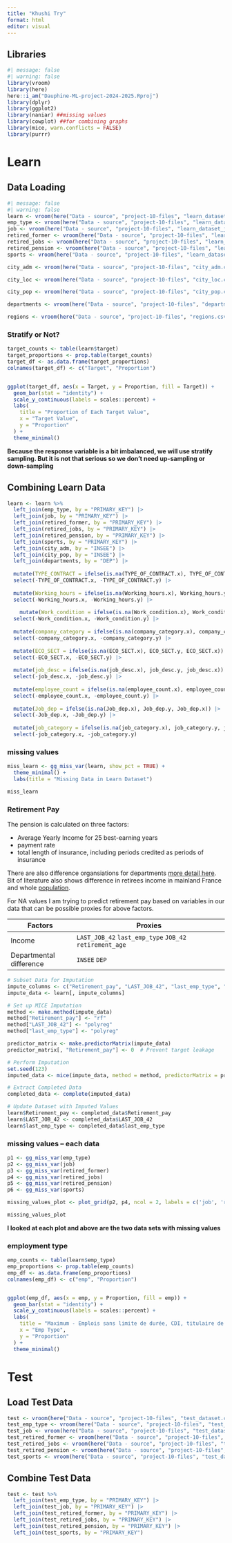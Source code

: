 ```yaml
---
title: "Khushi Try"
format: html
editor: visual
---
```


## Libraries

```r
#| message: false
#| warning: false
library(vroom)
library(here)
here::i_am("Dauphine-ML-project-2024-2025.Rproj")
library(dplyr)
library(ggplot2)
library(naniar) ##missing values
library(cowplot) ##for combining graphs
library(mice, warn.conflicts = FALSE)
library(purrr)

```

# Learn

## Data Loading

```r
#| message: false
#| warning: false
learn <- vroom(here("Data - source", "project-10-files", "learn_dataset.csv"), delim = ",", show_col_types = FALSE)
emp_type <- vroom(here("Data - source", "project-10-files", "learn_dataset_emp_type.csv"), delim = ",", show_col_types = FALSE)
job <- vroom(here("Data - source", "project-10-files", "learn_dataset_job.csv"), delim = ",", show_col_types = FALSE)
retired_former <- vroom(here("Data - source", "project-10-files", "learn_dataset_retired_former.csv"), delim = ",", show_col_types = FALSE)
retired_jobs <- vroom(here("Data - source", "project-10-files", "learn_dataset_retired_jobs.csv"), delim = ",", show_col_types = FALSE)
retired_pension <- vroom(here("Data - source", "project-10-files", "learn_dataset_retired_pension.csv"), delim = ",", show_col_types = FALSE)
sports <- vroom(here("Data - source", "project-10-files", "learn_dataset_sport.csv"), delim = ",", show_col_types = FALSE)

city_adm <- vroom(here("Data - source", "project-10-files", "city_adm.csv"), delim = ",", show_col_types = FALSE)

city_loc <- vroom(here("Data - source", "project-10-files", "city_loc.csv"), delim = ",", show_col_types = FALSE)

city_pop <- vroom(here("Data - source", "project-10-files", "city_pop.csv"), delim = ",", show_col_types = FALSE)

departments <- vroom(here("Data - source", "project-10-files", "departments.csv"), delim = ",", show_col_types = FALSE)

regions <- vroom(here("Data - source", "project-10-files", "regions.csv"), delim = ",", show_col_types = FALSE)
```

### Stratify or Not?

```r
target_counts <- table(learn$target)
target_proportions <- prop.table(target_counts)
target_df <- as.data.frame(target_proportions)
colnames(target_df) <- c("Target", "Proportion")


ggplot(target_df, aes(x = Target, y = Proportion, fill = Target)) +
  geom_bar(stat = "identity") +
  scale_y_continuous(labels = scales::percent) +
  labs(
    title = "Proportion of Each Target Value",
    x = "Target Value",
    y = "Proportion"
  ) +
  theme_minimal()
```

**Because the response variable is a bit imbalanced, we will use stratify sampling. But it is not that serious so we don't need up-sampling or down-sampling**

## Combining Learn Data

```r
learn <- learn %>%
  left_join(emp_type, by = "PRIMARY_KEY") |>
  left_join(job, by = "PRIMARY_KEY") |>
  left_join(retired_former, by = "PRIMARY_KEY") |>
  left_join(retired_jobs, by = "PRIMARY_KEY") |>
  left_join(retired_pension, by = "PRIMARY_KEY") |>
  left_join(sports, by = "PRIMARY_KEY") |>
  left_join(city_adm, by = "INSEE") |>
  left_join(city_pop, by = "INSEE") |>
  left_join(departments, by = "DEP") |>
  
  mutate(TYPE_CONTRACT = ifelse(is.na(TYPE_OF_CONTRACT.x), TYPE_OF_CONTRACT.y, TYPE_OF_CONTRACT.x)) |>
  select(-TYPE_OF_CONTRACT.x, -TYPE_OF_CONTRACT.y) |>
  
  mutate(Working_hours = ifelse(is.na(Working_hours.x), Working_hours.y, Working_hours.x)) |>
  select(-Working_hours.x, -Working_hours.y) |>
  
    mutate(Work_condition = ifelse(is.na(Work_condition.x), Work_condition.y, Work_condition.x)) |>
  select(-Work_condition.x, -Work_condition.y) |>
  
  mutate(company_category = ifelse(is.na(company_category.x), company_category.y, company_category.x)) |>
  select(-company_category.x, -company_category.y) |>
  
  mutate(ECO_SECT = ifelse(is.na(ECO_SECT.x), ECO_SECT.y, ECO_SECT.x)) |>
  select(-ECO_SECT.x, -ECO_SECT.y) |>
  
  mutate(job_desc = ifelse(is.na(job_desc.x), job_desc.y, job_desc.x)) |>
  select(-job_desc.x, -job_desc.y) |>
  
  mutate(employee_count = ifelse(is.na(employee_count.x), employee_count.y, employee_count.x)) %>%
  select(-employee_count.x, -employee_count.y) |>
  
  mutate(Job_dep = ifelse(is.na(Job_dep.x), Job_dep.y, Job_dep.x)) |>
  select(-Job_dep.x, -Job_dep.y) |>
  
  mutate(job_category = ifelse(is.na(job_category.x), job_category.y, job_category.x)) |>
  select(-job_category.x, -job_category.y)
```

### missing values

```r
miss_learn <- gg_miss_var(learn, show_pct = TRUE) +
  theme_minimal() +
  labs(title = "Missing Data in Learn Dataset")

miss_learn
```

### Retirement Pay

The pension is calculated on three factors:

-   Average Yearly Income for 25 best-earning years
-   payment rate
-   total length of insurance, including periods credited as periods of insurance

There are also difference organsiations for departments [more detail here](https://www.cleiss.fr/docs/regimes/regime_france/an_3.html). Bit of literature also shows difference in retirees income in mainland France and whole [population](https://www.connexionfrance.com/magazine/profile-of-retirees-in-france-and-their-pensions-with-comparison-to-uk-and-us/697013).

For NA values I am trying to predict retirement pay based on variables in our data that can be possible proxies for above factors.

| Factors                 | Proxies                                                 |
|-------------------------|---------------------------------------------------------|
| Income                  | `LAST_JOB_42` `last_emp_type` `JOB_42` `retirement_age` |
| Departmental difference | `INSEE` `DEP`                                           |

```r
# Subset Data for Imputation
impute_columns <- c("Retirement_pay", "LAST_JOB_42", "last_emp_type", "retirement_age", "INSEE", "JOB_42", "DEP")
impute_data <- learn[, impute_columns]

# Set up MICE Imputation
method <- make.method(impute_data)
method["Retirement_pay"] <- "rf"
method["LAST_JOB_42"] <- "polyreg"
method["last_emp_type"] <- "polyreg"

predictor_matrix <- make.predictorMatrix(impute_data)
predictor_matrix[, "Retirement_pay"] <- 0  # Prevent target leakage

# Perform Imputation
set.seed(123)
imputed_data <- mice(impute_data, method = method, predictorMatrix = predictor_matrix, m = 1, maxit = 10)

# Extract Completed Data
completed_data <- complete(imputed_data)

# Update Dataset with Imputed Values
learn$Retirement_pay <- completed_data$Retirement_pay
learn$LAST_JOB_42 <- completed_data$LAST_JOB_42
learn$last_emp_type <- completed_data$last_emp_type
```

### missing values – each data

```r
p1 <- gg_miss_var(emp_type)
p2 <- gg_miss_var(job)
p3 <- gg_miss_var(retired_former)
p4 <- gg_miss_var(retired_jobs)
p5 <- gg_miss_var(retired_pension)
p6 <- gg_miss_var(sports)

missing_values_plot <- plot_grid(p2, p4, ncol = 2, labels = c('job', 'retired_jobs'), label_size = 12)

missing_values_plot
```

**I looked at each plot and above are the two data sets with missing values**

### employment type

```r
emp_counts <- table(learn$emp_type)
emp_proportions <- prop.table(emp_counts)
emp_df <- as.data.frame(emp_proportions)
colnames(emp_df) <- c("emp", "Proportion")


ggplot(emp_df, aes(x = emp, y = Proportion, fill = emp)) +
  geom_bar(stat = "identity") +
  scale_y_continuous(labels = scales::percent) +
  labs(
    title = "Maximum - Emplois sans limite de durée, CDI, titulaire de la fonction publique",
    x = "Emp Type",
    y = "Proportion"
  ) +
  theme_minimal()
```

# Test

## Load Test Data

```r
test <- vroom(here("Data - source", "project-10-files", "test_dataset.csv"), delim = ",", show_col_types = FALSE)
test_emp_type <- vroom(here("Data - source", "project-10-files", "test_dataset_emp_type.csv"), delim = ",", show_col_types = FALSE)
test_job <- vroom(here("Data - source", "project-10-files", "test_dataset_job.csv"), delim = ",", show_col_types = FALSE)
test_retired_former <- vroom(here("Data - source", "project-10-files", "test_dataset_retired_former.csv"), delim = ",", show_col_types = FALSE)
test_retired_jobs <- vroom(here("Data - source", "project-10-files", "test_dataset_retired_jobs.csv"), delim = ",", show_col_types = FALSE)
test_retired_pension <- vroom(here("Data - source", "project-10-files", "test_dataset_retired_pension.csv"), delim = ",", show_col_types = FALSE)
test_sports <- vroom(here("Data - source", "project-10-files", "test_dataset_sport.csv"), delim = ",", show_col_types = FALSE)
```

## Combine Test Data

```r
test <- test %>%
  left_join(test_emp_type, by = "PRIMARY_KEY") |>
  left_join(test_job, by = "PRIMARY_KEY") |>
  left_join(test_retired_former, by = "PRIMARY_KEY") |>
  left_join(test_retired_jobs, by = "PRIMARY_KEY") |>
  left_join(test_retired_pension, by = "PRIMARY_KEY") |>
  left_join(test_sports, by = "PRIMARY_KEY")
```
